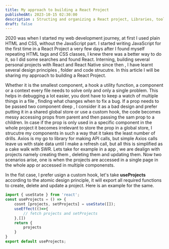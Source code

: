 ```yaml
---
title: My approach to building a React Project
publishedAt: 2023-10-15 02:30:00
description : Structing and organizing a React project, Libraries, tools and folder structure.
draft: false
---
```

2020 was when I started my web development journey, at first I used plain HTML and CSS, without the JavaScript part. I started writing JavaScript for the first time in a React Project a very few days after I found myself repeating HTML tags and CSS classes, I knew there was a better way to do it, so I did some searches and found React. Interning, building several personal projects with React and React Native since then , I have learnt several design principles , folder and code strucutre. In this article I will be sharing my approach to building a React Project.

<Heading text="Atomic Responsibility" heading="h3"/>
Whether it is the smallest component, a hook a utility function, a component or a context every file needs to solve only and only a single problem. This helps in debugging a lot easier, you dont have to keep a watch of multiple things in a file , finding what changes when to fix a bug.
<Heading text="2 Drills at Max" heading="h3"/>
If a prop needs to be passed two component deep , I consider it as a bad design and prefer putting it in a shared global store or use a custom hook, the code becomes messy accessing props from parent and then passing the sam prop to a children. In case if the prop is only used in a specific component in the whole project it becomes irrelevant to store the prop in a global store, I strucutre my components in such a way that it takes the least number of drills.
<Heading text="Simple fetch is boring" heading="h3"/>
Axios is my go to library for making API calls, but simple Axios calls leave us with stale data until I make a refresh call, but all this is simplified as a cake walk with SWR.
<Heading text="Hooks" heading="h3"/>
Lets take for example in a app , we are dealign with projects namely creating them , deleting them and updating them. Now two scenarios arise, one is when the projects are accessed in a single page in the whole app or accessed in multiple componensts. 

In the fist case, I prefer usign a custom hook, let's take **useProjects** according to the atomic design principle, it will export all required functions to create, delete and update a project. Here is an example for the same.

```js
import { useState } from 'react';
const useProjects = () => {
    cosnt [projects, setProjects] = useState([]);
    useEffect(()=>{
        // fetch projects and setProjects
    },[])
    return {
        projects
    }
}
export default useProjects;
```


